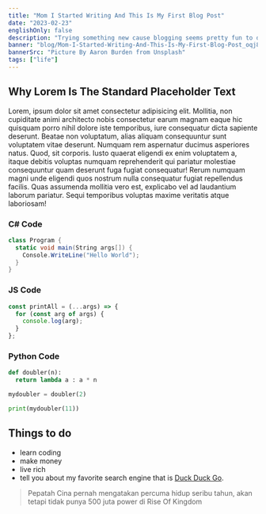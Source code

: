 ```yaml
---
title: "Mom I Started Writing And This Is My First Blog Post"
date: "2023-02-23"
englishOnly: false
description: "Trying something new cause blogging seems pretty fun to do especially about web dev."
banner: "blog/Mom-I-Started-Writing-And-This-Is-My-First-Blog-Post_oqj8vo"
bannerSrc: "Picture By Aaron Burden from Unsplash"
tags: ["life"]
---
```


## Why Lorem Is The Standard Placeholder Text

Lorem, ipsum dolor sit amet consectetur adipisicing elit. Mollitia, non cupiditate animi architecto nobis consectetur earum magnam eaque hic quisquam porro nihil dolore iste temporibus, iure consequatur dicta sapiente deserunt. Beatae non voluptatum, alias aliquam consequuntur sunt voluptatem vitae deserunt. Numquam rem aspernatur ducimus asperiores natus. Quod, sit corporis. Iusto quaerat eligendi ex enim voluptatem a, itaque debitis voluptas numquam reprehenderit qui pariatur molestiae consequuntur quam deserunt fuga fugiat consequatur! Rerum numquam magni unde eligendi quos nostrum nulla consequatur fugiat repellendus facilis. Quas assumenda mollitia vero est, explicabo vel ad laudantium laborum pariatur. Sequi temporibus voluptas maxime veritatis atque laboriosam!

### C# Code

```cs:Program.cs
class Program {
  static void main(String args[]) {
    Console.WriteLine("Hello World");
  }
}
```

### JS Code

```js:index.js
const printAll = (...args) => {
  for (const arg of args) {
    console.log(arg);
  }
};
```

### Python Code

```py:index.py
def doubler(n):
  return lambda a : a * n

mydoubler = doubler(2)

print(mydoubler(11))
```

## Things to do

- learn coding
- make money
- live rich
- tell you about my favorite search engine that is [Duck Duck Go](https://duckduckgo.com "The best search engine for privacy").

> Pepatah Cina pernah mengatakan percuma hidup seribu tahun, akan tetapi tidak punya 500 juta power di Rise Of Kingdom

